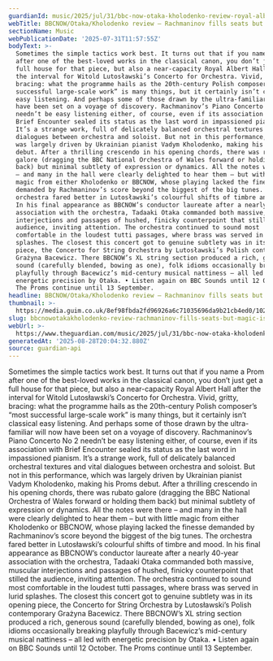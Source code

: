 ```yaml
---
guardianId: music/2025/jul/31/bbc-now-otaka-kholodenko-review-royal-albert-hall-london
webTitle: BBCNOW/Otaka/Kholodenko review – Rachmaninov fills seats but magic is missing
sectionName: Music
webPublicationDate: '2025-07-31T11:57:55Z'
bodyText: >-
  Sometimes the simple tactics work best. It turns out that if you name a Prom
  after one of the best-loved works in the classical canon, you don’t just get a
  full house for that piece, but also a near-capacity Royal Albert Hall after
  the interval for Witold Lutosławski’s Concerto for Orchestra. Vivid, gritty,
  bracing: what the programme hails as the 20th-century Polish composer’s “most
  successful large-scale work” is many things, but it certainly isn’t classical
  easy listening. And perhaps some of those drawn by the ultra-familiar will now
  have been set on a voyage of discovery. Rachmaninov’s Piano Concerto No 2
  needn’t be easy listening either, of course, even if its association with
  Brief Encounter sealed its status as the last word in impassioned pianism.
  It’s a strange work, full of delicately balanced orchestral textures and vital
  dialogues between orchestra and soloist. But not in this performance, which
  was largely driven by Ukrainian pianist Vadym Kholodenko, making his Proms
  debut. After a thrilling crescendo in his opening chords, there was rubato
  galore (dragging the BBC National Orchestra of Wales forward or holding them
  back) but minimal subtlety of expression or dynamics. All the notes were there
  – and many in the hall were clearly delighted to hear them – but with little
  magic from either Kholodenko or BBCNOW, whose playing lacked the finesse
  demanded by Rachmaninov’s score beyond the biggest of the big tunes. The
  orchestra fared better in Lutosławski’s colourful shifts of timbre and mood.
  In his final appearance as BBCNOW’s conductor laureate after a nearly 40-year
  association with the orchestra, Tadaaki Otaka commanded both massive, muscular
  interjections and passages of hushed, finicky counterpoint that stilled the
  audience, inviting attention. The orchestra continued to sound most
  comfortable in the loudest tutti passages, where brass was served in lurid
  splashes. The closest this concert got to genuine subtlety was in its opening
  piece, the Concerto for String Orchestra by Lutosławski’s Polish contemporary
  Grażyna Bacewicz. There BBCNOW’s XL string section produced a rich, generous
  sound (carefully blended, bowing as one), folk idioms occasionally breaking
  playfully through Bacewicz’s mid-century musical nattiness – all led with
  energetic precision by Otaka. • Listen again on BBC Sounds until 12 October.
  The Proms continue until 13 September.
headline: BBCNOW/Otaka/Kholodenko review – Rachmaninov fills seats but magic is missing
thumbnail: >-
  https://media.guim.co.uk/8ef98fbda2fd96926a6c71035696da9b21cb4ed0/1028_593_3241_2593/500.jpg
slug: bbcnowotakakholodenko-review-rachmaninov-fills-seats-but-magic-is-missing
webUrl: >-
  https://www.theguardian.com/music/2025/jul/31/bbc-now-otaka-kholodenko-review-royal-albert-hall-london
generatedAt: '2025-08-28T20:04:32.880Z'
source: guardian-api
---
```

Sometimes the simple tactics work best. It turns out that if you name a Prom after one of the best-loved works in the classical canon, you don’t just get a full house for that piece, but also a near-capacity Royal Albert Hall after the interval for Witold Lutosławski’s Concerto for Orchestra. Vivid, gritty, bracing: what the programme hails as the 20th-century Polish composer’s “most successful large-scale work” is many things, but it certainly isn’t classical easy listening. And perhaps some of those drawn by the ultra-familiar will now have been set on a voyage of discovery. Rachmaninov’s Piano Concerto No 2 needn’t be easy listening either, of course, even if its association with Brief Encounter sealed its status as the last word in impassioned pianism. It’s a strange work, full of delicately balanced orchestral textures and vital dialogues between orchestra and soloist. But not in this performance, which was largely driven by Ukrainian pianist Vadym Kholodenko, making his Proms debut. After a thrilling crescendo in his opening chords, there was rubato galore (dragging the BBC National Orchestra of Wales forward or holding them back) but minimal subtlety of expression or dynamics. All the notes were there – and many in the hall were clearly delighted to hear them – but with little magic from either Kholodenko or BBCNOW, whose playing lacked the finesse demanded by Rachmaninov’s score beyond the biggest of the big tunes. The orchestra fared better in Lutosławski’s colourful shifts of timbre and mood. In his final appearance as BBCNOW’s conductor laureate after a nearly 40-year association with the orchestra, Tadaaki Otaka commanded both massive, muscular interjections and passages of hushed, finicky counterpoint that stilled the audience, inviting attention. The orchestra continued to sound most comfortable in the loudest tutti passages, where brass was served in lurid splashes. The closest this concert got to genuine subtlety was in its opening piece, the Concerto for String Orchestra by Lutosławski’s Polish contemporary Grażyna Bacewicz. There BBCNOW’s XL string section produced a rich, generous sound (carefully blended, bowing as one), folk idioms occasionally breaking playfully through Bacewicz’s mid-century musical nattiness – all led with energetic precision by Otaka. • Listen again on BBC Sounds until 12 October. The Proms continue until 13 September.
